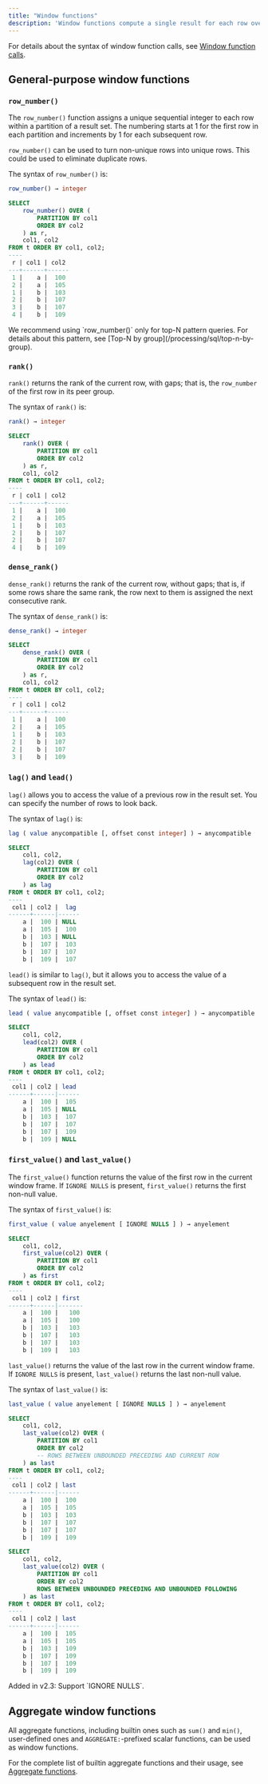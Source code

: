 ```yaml
---
title: "Window functions"
description: 'Window functions compute a single result for each row over a set of rows that are related to the current row (the "window").'
---
```


For details about the syntax of window function calls, see [Window function calls](/sql/query-syntax/value-exp#window-function-calls).

## General-purpose window functions

### `row_number()`

The `row_number()` function assigns a unique sequential integer to each row within a partition of a result set. The numbering starts at 1 for the first row in each partition and increments by 1 for each subsequent row.

`row_number()` can be used to turn non-unique rows into unique rows. This could be used to eliminate duplicate rows.

The syntax of `row_number()` is:

```sql
row_number() → integer
```

```sql Example
SELECT
    row_number() OVER (
        PARTITION BY col1
        ORDER BY col2
    ) as r,
    col1, col2
FROM t ORDER BY col1, col2;
----
 r | col1 | col2
---+------+------
 1 |    a |  100
 2 |    a |  105
 1 |    b |  103
 2 |    b |  107
 3 |    b |  107
 4 |    b |  109
```

<Note>
We recommend using `row_number()` only for top-N pattern queries. For details about this pattern, see [Top-N by group](/processing/sql/top-n-by-group).
</Note>

### `rank()`

`rank()` returns the rank of the current row, with gaps; that is, the `row_number` of the first row in its peer group.

The syntax of `rank()` is:

```sql
rank() → integer
```

```sql Example
SELECT
    rank() OVER (
        PARTITION BY col1
        ORDER BY col2
    ) as r,
    col1, col2
FROM t ORDER BY col1, col2;
----
 r | col1 | col2
---+------+------
 1 |    a |  100
 2 |    a |  105
 1 |    b |  103
 2 |    b |  107
 2 |    b |  107
 4 |    b |  109
```

### `dense_rank()`

`dense_rank()` returns the rank of the current row, without gaps; that is, if some rows share the same rank, the row next to them is assigned the next consecutive rank.

The syntax of `dense_rank()` is:

```sql
dense_rank() → integer
```

```sql Example
SELECT
    dense_rank() OVER (
        PARTITION BY col1
        ORDER BY col2
    ) as r,
    col1, col2
FROM t ORDER BY col1, col2;
----
 r | col1 | col2
---+------+------
 1 |    a |  100
 2 |    a |  105
 1 |    b |  103
 2 |    b |  107
 2 |    b |  107
 3 |    b |  109
```

### `lag()` and `lead()`

`lag()` allows you to access the value of a previous row in the result set. You can specify the number of rows to look back.

The syntax of `lag()` is:

```sql
lag ( value anycompatible [, offset const integer] ) → anycompatible
```

```sql Example
SELECT
    col1, col2,
    lag(col2) OVER (
        PARTITION BY col1
        ORDER BY col2
    ) as lag
FROM t ORDER BY col1, col2;
----
 col1 | col2 |  lag
------+------|------
    a |  100 | NULL
    a |  105 |  100
    b |  103 | NULL
    b |  107 |  103
    b |  107 |  107
    b |  109 |  107
```

`lead()` is similar to `lag()`, but it allows you to access the value of a subsequent row in the result set.

The syntax of `lead()` is:

```sql
lead ( value anycompatible [, offset const integer] ) → anycompatible
```

```sql Example
SELECT
    col1, col2,
    lead(col2) OVER (
        PARTITION BY col1
        ORDER BY col2
    ) as lead
FROM t ORDER BY col1, col2;
----
 col1 | col2 | lead
------+------|------
    a |  100 |  105
    a |  105 | NULL
    b |  103 |  107
    b |  107 |  107
    b |  107 |  109
    b |  109 | NULL
```

### `first_value()` and `last_value()`

The `first_value()` function returns the value of the first row in the current window frame. If `IGNORE NULLS` is present, `first_value()` returns the first non-null value.

The syntax of `first_value()` is:

```sql
first_value ( value anyelement [ IGNORE NULLS ] ) → anyelement
```

```sql Example
SELECT
    col1, col2,
    first_value(col2) OVER (
        PARTITION BY col1
        ORDER BY col2
    ) as first
FROM t ORDER BY col1, col2;
----
 col1 | col2 | first
------+------|-------
    a |  100 |   100
    a |  105 |   100
    b |  103 |   103
    b |  107 |   103
    b |  107 |   103
    b |  109 |   103
```

`last_value()` returns the value of the last row in the current window frame. If `IGNORE NULLS` is present, `last_value()` returns the last non-null value.

The syntax of `last_value()` is:

```sql
last_value ( value anyelement [ IGNORE NULLS ] ) → anyelement
```

```sql Example
SELECT
    col1, col2,
    last_value(col2) OVER (
        PARTITION BY col1
        ORDER BY col2
        -- ROWS BETWEEN UNBOUNDED PRECEDING AND CURRENT ROW
    ) as last
FROM t ORDER BY col1, col2;
----
 col1 | col2 | last
------+------|------
    a |  100 |  100
    a |  105 |  105
    b |  103 |  103
    b |  107 |  107
    b |  107 |  107
    b |  109 |  109
```

```sql Example
SELECT
    col1, col2,
    last_value(col2) OVER (
        PARTITION BY col1
        ORDER BY col2
        ROWS BETWEEN UNBOUNDED PRECEDING AND UNBOUNDED FOLLOWING
    ) as last
FROM t ORDER BY col1, col2;
----
 col1 | col2 | last
------+------|------
    a |  100 |  105
    a |  105 |  105
    b |  103 |  109
    b |  107 |  109
    b |  107 |  109
    b |  109 |  109
```

<Note>
Added in v2.3: Support `IGNORE NULLS`.
</Note>

## Aggregate window functions

All aggregate functions, including builtin ones such as `sum()` and `min()`, user-defined ones and `AGGREGATE:`-prefixed scalar functions, can be used as window functions.

For the complete list of builtin aggregate functions and their usage, see [Aggregate functions](/sql/functions/aggregate).
